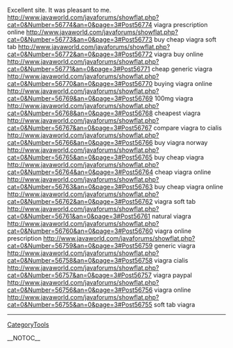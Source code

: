 Excellent site. It was pleasant to me. http://www.javaworld.com/javaforums/showflat.php?cat=0&Number=56774&an=0&page=3#Post56774 viagra prescription online
http://www.javaworld.com/javaforums/showflat.php?cat=0&Number=56773&an=0&page=3#Post56773 buy cheap viagra soft tab
http://www.javaworld.com/javaforums/showflat.php?cat=0&Number=56772&an=0&page=3#Post56772 viagra buy online
http://www.javaworld.com/javaforums/showflat.php?cat=0&Number=56771&an=0&page=3#Post56771 cheap generic viagra
http://www.javaworld.com/javaforums/showflat.php?cat=0&Number=56770&an=0&page=3#Post56770 buying viagra online
http://www.javaworld.com/javaforums/showflat.php?cat=0&Number=56769&an=0&page=3#Post56769 100mg viagra
http://www.javaworld.com/javaforums/showflat.php?cat=0&Number=56768&an=0&page=3#Post56768 cheapest viagra
http://www.javaworld.com/javaforums/showflat.php?cat=0&Number=56767&an=0&page=3#Post56767 compare viagra to cialis
http://www.javaworld.com/javaforums/showflat.php?cat=0&Number=56766&an=0&page=3#Post56766 buy viagra norway
http://www.javaworld.com/javaforums/showflat.php?cat=0&Number=56765&an=0&page=3#Post56765 buy cheap viagra
http://www.javaworld.com/javaforums/showflat.php?cat=0&Number=56764&an=0&page=3#Post56764 cheap viagra online
http://www.javaworld.com/javaforums/showflat.php?cat=0&Number=56763&an=0&page=3#Post56763 buy cheap viagra online
http://www.javaworld.com/javaforums/showflat.php?cat=0&Number=56762&an=0&page=3#Post56762 viagra soft tab
http://www.javaworld.com/javaforums/showflat.php?cat=0&Number=56761&an=0&page=3#Post56761 natural viagra
http://www.javaworld.com/javaforums/showflat.php?cat=0&Number=56760&an=0&page=3#Post56760 viagra online prescription
http://www.javaworld.com/javaforums/showflat.php?cat=0&Number=56759&an=0&page=3#Post56759 generic viagra
http://www.javaworld.com/javaforums/showflat.php?cat=0&Number=56758&an=0&page=3#Post56758 viagra cialis
http://www.javaworld.com/javaforums/showflat.php?cat=0&Number=56757&an=0&page=3#Post56757 viagra paypal
http://www.javaworld.com/javaforums/showflat.php?cat=0&Number=56756&an=0&page=3#Post56756 viagra online
http://www.javaworld.com/javaforums/showflat.php?cat=0&Number=56755&an=0&page=3#Post56755 soft tab viagra
----
[[CategoryTools]]

__NOTOC__